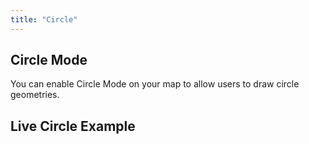 ```yaml
---
title: "Circle"
---
```


## Circle Mode

You can enable Circle Mode on your map to allow users to draw circle geometries.

<!-- Add detailed documentation and code examples for Circle Mode here -->

## Live Circle Example

<BrowserOnlyGmMap gmOptions={drawCircleOptions} />
